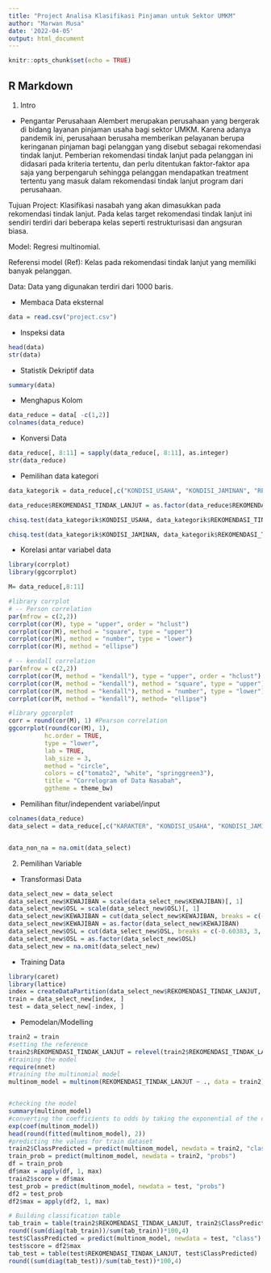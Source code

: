 ```yaml
---
title: "Project Analisa Klasifikasi Pinjaman untuk Sektor UMKM"
author: "Marwan Musa"
date: '2022-04-05'
output: html_document
---
```


```r
knitr::opts_chunk$set(echo = TRUE)
```

## R Markdown

1. Intro
- Pengantar
Perusahaan Alembert merupakan perusahaan yang bergerak di bidang layanan pinjaman usaha bagi sektor UMKM. Karena adanya pandemik ini, perusahaan berusaha memberikan pelayanan berupa keringanan pinjaman bagi pelanggan yang disebut sebagai rekomendasi tindak lanjut. Pemberian rekomendasi tindak lanjut pada pelanggan ini didasari pada kriteria tertentu, dan perlu ditentukan faktor-faktor apa saja yang berpengaruh sehingga pelanggan mendapatkan treatment tertentu yang masuk dalam rekomendasi tindak lanjut program dari perusahaan.

Tujuan Project: Klasifikasi nasabah yang akan dimasukkan pada rekomendasi tindak lanjut. Pada kelas target rekomendasi tindak lanjut ini sendiri terdiri dari beberapa kelas seperti restrukturisasi dan angsuran biasa.

Model: Regresi multinomial.

Referensi model (Ref): Kelas pada rekomendasi tindak lanjut yang memiliki banyak pelanggan.

Data: Data yang digunakan terdiri dari 1000 baris.

- Membaca Data eksternal
```r
data = read.csv("project.csv")
```

- Inspeksi data
```r
head(data)
str(data)
```

- Statistik Dekriptif data
```r
summary(data)
```

- Menghapus Kolom
```r
data_reduce = data[ -c(1,2)]
colnames(data_reduce)
```

- Konversi Data
```r
data_reduce[, 8:11] = sapply(data_reduce[, 8:11], as.integer)
str(data_reduce)
```

- Pemilihan data kategori
```r
data_kategorik = data_reduce[,c("KONDISI_USAHA", "KONDISI_JAMINAN", "REKOMENDASI_TINDAK_LANJUT")]

data_reduce$REKOMENDASI_TINDAK_LANJUT = as.factor(data_reduce$REKOMENDASI_TINDAK_LANJUT)

chisq.test(data_kategorik$KONDISI_USAHA, data_kategorik$REKOMENDASI_TINDAK_LANJUT)

chisq.test(data_kategorik$KONDISI_JAMINAN, data_kategorik$REKOMENDASI_TINDAK_LANJUT)
```

- Korelasi antar variabel data
```r
library(corrplot)
library(ggcorrplot)

M= data_reduce[,8:11]

#library corrplot
# -- Person correlation
par(mfrow = c(2,2))
corrplot(cor(M), type = "upper", order = "hclust")
corrplot(cor(M), method = "square", type = "upper")
corrplot(cor(M), method = "number", type = "lower")
corrplot(cor(M), method = "ellipse")

# -- kendall correlation
par(mfrow = c(2,2))
corrplot(cor(M, method = "kendall"), type = "upper", order = "hclust")
corrplot(cor(M, method = "kendall"), method = "square", type = "upper")
corrplot(cor(M, method = "kendall"), method = "number", type = "lower")
corrplot(cor(M, method = "kendall"), method= "ellipse")

#library ggcorplot
corr = round(cor(M), 1) #Pearson correlation
ggcorrplot(round(cor(M), 1),
		  hc.order = TRUE,
		  type = "lower",
		  lab = TRUE,
		  lab_size = 3,
		  method = "circle",
		  colors = c("tomato2", "white", "springgreen3"),
		  title = "Correlogram of Data Nasabah",
		  ggtheme = theme_bw)
```

- Pemilihan fitur/independent variabel/input
```r
colnames(data_reduce)
data_select = data_reduce[,c("KARAKTER", "KONDISI_USAHA", "KONDISI_JAMINAN", "STATUS", "KEWAJIBAN", "OSL", "KOLEKTIBILITAS", "REKOMENDASI_TINDAK_LANJUT")]


data_non_na = na.omit(data_select)
```

2. Pemilihan Variable
- Transformasi Data
```r
data_select_new = data_select
data_select_new$KEWAJIBAN = scale(data_select_new$KEWAJIBAN)[, 1]
data_select_new$OSL = scale(data_select_new$OSL)[, 1]
data_select_new$KEWAJIBAN = cut(data_select_new$KEWAJIBAN, breaks = c(-0.354107, 5, 15, 30))
data_select_new$KEWAJIBAN = as.factor(data_select_new$KEWAJIBAN)
data_select_new$OSL = cut(data_select_new$OSL, breaks = c(-0.60383, 3, 10, 15))
data_select_new$OSL = as.factor(data_select_new$OSL)
data_select_new = na.omit(data_select_new)
```

- Training Data
```r
library(caret)
library(lattice)
index = createDataPartition(data_select_new$REKOMENDASI_TINDAK_LANJUT, p = .95, list = FALSE)
train = data_select_new[index, ]
test = data_select_new[-index, ]
```

- Pemodelan/Modelling
```r
train2 = train
#setting the reference
train2$REKOMENDASI_TINDAK_LANJUT = relevel(train2$REKOMENDASI_TINDAK_LANJUT, ref = "Angsuran Biasa")
#training the model
require(nnet)
#training the multinomial model
multinom_model = multinom(REKOMENDASI_TINDAK_LANJUT ~ ., data = train2)


#checking the model
summary(multinom_model)
#converting the coefficients to odds by taking the exponential of the coefficients.
exp(coef(multinom_model))
head(round(fitted(multinom_model), 2))
#predicting the values for train dataset
train2$ClassPredicted = predict(multinom_model, newdata = train2, "class")
train_prob = predict(multinom_model, newdata = train2, "probs")
df = train_prob
df$max = apply(df, 1, max)
train2$score = df$max
test_prob = predict(multinom_model, newdata = test, "probs")
df2 = test_prob
df2$max = apply(df2, 1, max)

# Building classification table
tab_train = table(train2$REKOMENDASI_TINDAK_LANJUT, train2$ClassPredicted)
round((sum(diag(tab_train))/sum(tab_train))*100,4)
test$ClassPredicted = predict(multinom_model, newdata = test, "class")
test$score = df2$max
tab_test = table(test$REKOMENDASI_TINDAK_LANJUT, test$ClassPredicted)
round((sum(diag(tab_test))/sum(tab_test))*100,4)

```


